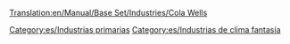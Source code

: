 [[Translation:en/Manual/Base Set/Industries/Cola Wells]]

{{es/Industrias| nombre = Pozos de cola
| imagen = ColaWells.png
| climas = [[es/Manual/Clima|Fantasía]]
| acepta = Nada
| produce= [[es/Manual/Base Set/Cargos/Cola|Cola]]
| notas  = No existe en otros [[es/clima|climas]]
}}


[[Category:es/Industrias primarias]]
[[Category:es/Industrias de clima fantasía]]